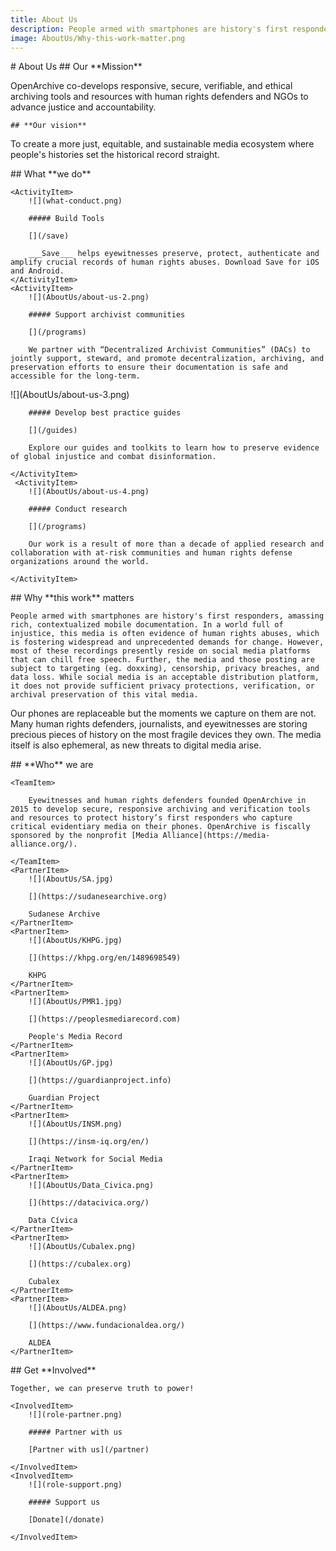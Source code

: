 ```yaml
---
title: About Us
description: People armed with smartphones are history's first responders, amassing rich, contextualized records of injustice and fostering unprecedented demand for change.
image: AboutUs/Why-this-work-matter.png
---
```



<HeaderSection>
    # About Us

</HeaderSection>

<MissionSection>
    ## Our **Mission**

OpenArchive co-develops responsive, secure, verifiable, and ethical archiving tools and resources with human rights defenders and NGOs to advance justice and accountability.
</MissionSection>

<VisionSection>

    ## **Our vision**

To create a more just, equitable, and sustainable media ecosystem where people's histories set the historical record straight. 

</VisionSection>
<ActivitiesSection>
    ## What **we do**

    <ActivityItem>
        ![](what-conduct.png)

        ##### Build Tools

        [](/save)

        ___Save___ helps eyewitnesses preserve, protect, authenticate and amplify crucial records of human rights abuses. Download Save for iOS and Android.
    </ActivityItem>
    <ActivityItem>
        ![](AboutUs/about-us-2.png)

        ##### Support archivist communities

        [](/programs)

        We partner with “Decentralized Archivist Communities” (DACs) to jointly support, steward, and promote decentralization, archiving, and preservation efforts to ensure their documentation is safe and accessible for the long-term.

</ActivityItem>
<ActivityItem>
![](AboutUs/about-us-3.png)

        ##### Develop best practice guides

        [](/guides)

        Explore our guides and toolkits to learn how to preserve evidence of global injustice and combat disinformation.

    </ActivityItem>
     <ActivityItem>
        ![](AboutUs/about-us-4.png)

        ##### Conduct research

        [](/programs)

        Our work is a result of more than a decade of applied research and collaboration with at-risk communities and human rights defense organizations around the world.

    </ActivityItem>

</ActivitiesSection>
<BeliefsSection>
    ## Why **this work** matters

    People armed with smartphones are history's first responders, amassing rich, contextualized mobile documentation. In a world full of injustice, this media is often evidence of human rights abuses, which is fostering widespread and unprecedented demands for change. However, most of these recordings presently reside on social media platforms that can chill free speech. Further, the media and those posting are subject to targeting (eg. doxxing), censorship, privacy breaches, and data loss. While social media is an acceptable distribution platform, it does not provide sufficient privacy protections, verification, or archival preservation of this vital media.

Our phones are replaceable but the moments we capture on them are not. Many human rights defenders, journalists, and eyewitnesses are storing precious pieces of history on the most fragile devices they own. The media itself is also ephemeral, as new threats to digital media arise.


</BeliefsSection>
<PartnersSection>
    ## **Who** we are

    <TeamItem>

        Eyewitnesses and human rights defenders founded OpenArchive in 2015 to develop secure, responsive archiving and verification tools and resources to protect history’s first responders who capture critical evidentiary media on their phones. OpenArchive is fiscally sponsored by the nonprofit [Media Alliance](https://media-alliance.org/).

    </TeamItem>
    <PartnerItem>
        ![](AboutUs/SA.jpg)

        [](https://sudanesearchive.org)

        Sudanese Archive
    </PartnerItem>
    <PartnerItem>
        ![](AboutUs/KHPG.jpg)

        [](https://khpg.org/en/1489698549)

        KHPG
    </PartnerItem>
    <PartnerItem>
        ![](AboutUs/PMR1.jpg)

        [](https://peoplesmediarecord.com)

        People's Media Record
    </PartnerItem>
    <PartnerItem>
        ![](AboutUs/GP.jpg)

        [](https://guardianproject.info)

        Guardian Project
    </PartnerItem>
    <PartnerItem>
        ![](AboutUs/INSM.png)

        [](https://insm-iq.org/en/)

        Iraqi Network for Social Media
    </PartnerItem>
    <PartnerItem>
        ![](AboutUs/Data_Civica.png)

        [](https://datacivica.org/)

        Data Cívica
    </PartnerItem>
    <PartnerItem>
        ![](AboutUs/Cubalex.png)

        [](https://cubalex.org)

        Cubalex
    </PartnerItem>
    <PartnerItem>
        ![](AboutUs/ALDEA.png)

        [](https://www.fundacionaldea.org/)

        ALDEA
    </PartnerItem>
</PartnersSection>
<InvolvedSection>
    ## Get **Involved**

    Together, we can preserve truth to power!

    <InvolvedItem>
        ![](role-partner.png)

        ##### Partner with us

        [Partner with us](/partner)

    </InvolvedItem>
    <InvolvedItem>
        ![](role-support.png)

        ##### Support us

        [Donate](/donate)

    </InvolvedItem>

</InvolvedSection>
